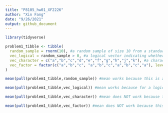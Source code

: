 ```yaml
---
title: "P8105_hw01_XF2226"
author: "Xin Fang"
date: "9/26/2021"
output: github_document
---
```


```r
library(tidyverse)
```

```r

problem1_tibble <- tibble(
  random_sample = rnorm(10), #a random sample of size 10 from a standard Normal distribution
  vec_logical = random_sample > 0, #a logical vector indicating whether elements of the sample are greater than 0
  vec_character = c("a","b","c","d","e","f","g","h","j","k"), #a character vector of length 10
  vec_factor = factor(c("a","b","c", "a","b","c","a","b","c","a"), levels = c("a","b","c")) #a factor vector of length 10, with 3 different factor “levels” - 1,2,3
)

```

```r

mean(pull(problem1_tibble,random_sample)) #mean works because this is a numeric vector

mean(pull(problem1_tibble,vec_logical)) #mean works because for a logical vector, TRUE is considered as 1 and FALSE is considered as 0.

mean(pull(problem1_tibble,vec_character)) #mean does NOT work because this is a character vector

mean(pull(problem1_tibble,vec_factor)) #mean does NOT work because this is a factor vector with levels

```



